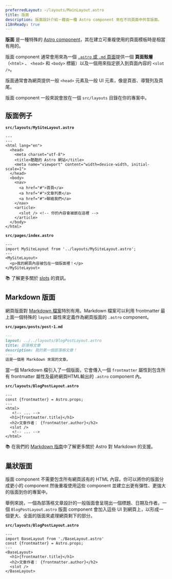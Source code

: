 ```yaml
---
preferredLayout: ~/layouts/MainLayout.astro
title: 版面
description: 版面設計介紹－藉由一種 Astro component 來在不同頁面中共享版面。
i18nReady: true
---
```


**版面** 是一種特殊的 [Astro component](/zh-tw/core-concepts/astro-components/)，其在建立可重複使用的頁面模板時是相當有用的。

版面 component 通常會用來為一個 [`.astro` 或 `.md` 頁面](/zh-tw/core-concepts/astro-pages/)提供一個 **頁面殼層** （`<html>` 、 `<head>` 和 `<body>` 標籤）以及一個用來指定嵌入到頁面內容的 `<slot />`。 

版面通常會為網頁提供一般 `<head>` 元素及一般 UI 元素，像是頁首、導覽列及頁尾。

版面 component 一般來說會放在一個 `src/layouts` 目錄在你的專案中。

## 版面例子

**`src/layouts/MySiteLayout.astro`**

```astro
---
---
<html lang="en">
  <head>
    <meta charset="utf-8">
    <title>酷酷的 Astro 網站</title>
    <meta name="viewport" content="width=device-width, initial-scale=1">
  </head>
  <body>
    <nav>
      <a href="#">首頁</a>
      <a href="#">文章列表</a>
      <a href="#">聯絡我們</a>
    </nav>
    <article>
      <slot /> <!-- 你的內容會被嵌在這裡 -->
    </article>
  </body>
</html>
```

**`src/pages/index.astro`**

```astro {2} /</?MySiteLayout>/
---
import MySiteLayout from '../layouts/MySiteLayout.astro';
---
<MySiteLayout>
  <p>我的網頁內容被包在一個版面裡！</p>
</MySiteLayout>
```

📚 了解更多關於 [slots](/zh-tw/core-concepts/astro-components/#slots) 的資訊。

## Markdown 版面

網頁版面對 [Markdown 檔案](/zh-tw/guides/markdown-content/#markdown-and-mdx-pages)特別有用。Markdown 檔案可以利用 frontmatter 最上面一個特殊的 `layout` 屬性來定義作為網頁版面的 `.astro` component。

**`src/pages/posts/post-1.md`**

```markdown {2}
---
layout: ../../layouts/BlogPostLayout.astro
title: 部落格文章
description: 我的第一個部落格文章！
---
這是一個用 Markdown 來寫的文章。
```

當一個 Markdown 檔引入了一個版面，它會傳入一個 `frontmatter` 屬性到包含所有 frontmatter 屬性及最終網頁HTML輸出的 `.astro` component 內。


**`src/layouts/BlogPostLayout.astro`**

```astro /frontmatter(?:.\w+)?/
---
const {frontmatter} = Astro.props;
---
<html>
   <!-- ... -->
  <h1>{frontmatter.title}</h1>
  <h2>文章作者： {frontmatter.author}</h2>
  <slot />
   <!-- ... -->
</html>
```
📚 在我們的 [Markdown 指南](/zh-tw/guides/markdown-content/)中了解更多關於 Astro 對 Markdown 的支援。

## 巢狀版面

版面 component 不需要包含所有網頁該有的 HTML 內容。你可以將你的版面分成更小的 component 然後重複使用這些 component 並建立出更有彈性、更強大的版面到你的專案中。

舉例來說，一個為部落格文章設計的一般版面會呈現出一個標題、日期及作者。一個 `BlogPostLayout.astro` 版面 component 會加入這些 UI 到網頁上，以形成一個更大、全面的版面來處理網頁剩下的部分。

**`src/layouts/BlogPostLayout.astro`**

```astro {2} /</?BaseLayout>/
---
import BaseLayout from './BaseLayout.astro'
const {frontmatter} = Astro.props;
---
<BaseLayout>
  <h1>{frontmatter.title}</h1>
  <h2>文章作者： {frontmatter.author}</h2>
  <slot />
</BaseLayout>
```
